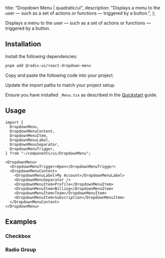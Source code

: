 
  title: "Dropdown Menu | quadratic/ui",
  description: "Displays a menu to the user — such as a set of actions or functions — triggered by a button.",
};

<Title>Dropdown Menu</Title>
<Description>Displays a menu to the user — such as a set of actions or functions — triggered by a button.</Description>
<ComponentPreview id="dropdownMenu" />

## Installation
<Steps>

<StepTitle>Install the following dependencies:</StepTitle>
<StepContent>
```bash
pnpm add @radix-ui/react-dropdown-menu
```
</StepContent>

<StepTitle>Copy and paste the following code into your project.</StepTitle>
<StepContent>
<FileSource id="dropdownMenu" />
</StepContent>

<StepTitle>Update the import paths to match your project setup.</StepTitle>

<StepTitle>Ensure you have installed `_Menu.tsx` as described in the [Quickstart](/docs/getting-started/guides/quickstart) guide.</StepTitle>

</Steps>

## Usage
```tsx
import {
  DropdownMenu,
  DropdownMenuContent,
  DropdownMenuItem,
  DropdownMenuLabel,
  DropdownMenuSeparator,
  DropdownMenuTrigger,
} from "~/components/ui/DropdownMenu";
```
```tsx
<DropdownMenu>
  <DropdownMenuTrigger>Open</DropdownMenuTrigger>
  <DropdownMenuContent>
    <DropdownMenuLabel>My Account</DropdownMenuLabel>
    <DropdownMenuSeparator />
    <DropdownMenuItem>Profile</DropdownMenuItem>
    <DropdownMenuItem>Billing</DropdownMenuItem>
    <DropdownMenuItem>Team</DropdownMenuItem>
    <DropdownMenuItem>Subscription</DropdownMenuItem>
  </DropdownMenuContent>
</DropdownMenu>
```

## Examples

### Checkbox
<ComponentPreview id="dropdownMenuCheckbox" />

### Radio Group
<ComponentPreview id="dropdownMenuRadioGroup" />

<Footer previousLabel="Drawer" previousHref="/docs/components/primitives/drawer" nextLabel="Form" nextHref="/docs/components/primitives/form" />
